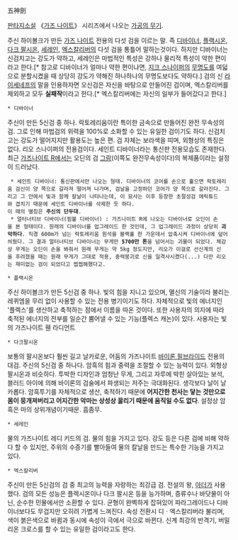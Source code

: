 五神劍

[[판타지소설]] 《[[가즈 나이트]]》 시리즈에서 나오는 [[가공의 무기]].

주신 하이볼크가 만든 [[가즈 나이트]] 전용의 다섯 검을 이르는 말. 즉 [[디바이너]], [[플랙시온]], [[다크 팔시온]], [[세레인]], [[엑스칼리버]]의 다섯 검을 통틀어 말하는것이다. 하지만 디바이너는 신검치고는 강도가 약하고, 세레인은 마법적인 특성은 강하나 물리적 특성이 약한 편이라고 한다.[* 참고로 디바이너가 얼마나 약한 편이냐면, [[지크 스나이퍼]]의 [[무명도]]를 여덟으로 분할시켰을 때 상당히 강도가 약해진 하나하나의 무명도보다도 약하다.] 검의 신 [[라이세네프]]의 말을 인용하자면 오신검은 자신을 바탕으로 만들어진 검이며, 엑스칼리버를 제외하고 모두 '''실패작'''이라고 한다.[* 엑스칼리버에는 자신의 일부가 들어갔다고 한다.]

 * 디바이너
주신이 만든 5신검 중 하나. 락토레리움이란 특이한 금속으로 만들어진 완전 무속성의 검. 그로 인해 마법검의 위력을 100%로 소화할 수 있는 유일한 검이기도 하다. 신검치고는 강도가 떨어지지만 활용도는 높은 편. 검 자체는 보라색을 띠며, 외형상의 특징은 없다. 리오 스나이퍼의 전용검이다. 세인트 디바이너라는 통신판 전용모습도 존재한다. 최근 [[가즈나이트 R]]에서는 오딘의 검 [[그람]](이쪽도 완전무속성이다)의 복제품이라는 설정이 드러났다.
  * 세인트 디바이너: 통신판에서만 나오는 형태. 디바이너의 코어를 손으로 훑으면 락토레리움 검신이 양 쪽으로 갈라져 떨어져 나가며, 검날을 고정하던 코어가 양 쪽으로 갈라진다. 그리고 그 안에서 빛과 함께 칼날이 나타나는데, 이 묘사는 이후 등장한 초절성검 에릭튜드와 겹치기 때문에 세인트 디바이너를 삭제한 듯 하다.
 이 때의 별칭은 '''주신의 단두대'''.
  * 얼터너티브 디바이너(핌불 디바이너) : 가즈나이트 R에 나오는 디바이너로 오딘이 손을 본 형태이다. 원래의 디바이너를 업그레이드 한 것인데, 그 업그레이드 과정이 상당히 '''괴악하다'''. 직경 600m가 넘는 락토레리움 원석을 블랙홀 한 가운데서 압축시켜 디바이너에 덮어씌웠다. 그 결과 얼터너티브 디바이너는 무게만 '''5700만 톤'''을 넘어서는 괴물이 되었다. 체감상 무게는 오딘이 손을 봐줘서 원래 무게는 약 5kg 정도지만, 리오가 이걸로 선신계의 신을 후려쳤을 때는 원래 무게가 그대로 적용, 중력붕괴로 신을 일격사시켰다(...) 다만 리오는 재미없는 검이 되었다고 찝찝해했다고.

 * 플랙시온
주신 하이볼크가 만든 5신검 중 하나. 빛의 힘을 지니고 있으며, 멸신의 기술이라 불리는 레퀴엠을 무리 없이 사용할 수 있는 전용 병기이기도 하다. 자체적으로 빛의 에너지인 '플렉스'를 생산하고 축적하는 점에서 이름을 따온 것이다. 또한 사용자의 의지에 따라 축적된 에너지의 전부를 일순간 뿜어낼 수 있는 기능(플렉스 캐논)이 있다. 사용자는 빛의 가즈나이트 휀 라디언트

 * 다크팔시온
보통의 팔시온보다 훨씬 길고 날카로운, 어둠의 가즈나이트 [[바이론 필브라이드]] 전용의 대검. 주신의 5신검 중 하나다. 암흑의 힘과 중력을 조절할 수 있는 능력이 있다. 외형상 팔시온과 비슷하다. 투박한 디자인과 엄청난 무게, 그리고 자루에 박힌 살아있는 보석, 블러드 아이에 의해 바이론의 검술에서 파생되는 저주는 극대화된다. 생각보다 날이 날카롭다. 암흑투기를 자체적으로 생산, 축적하기 때문에 '''어지간한 천사는 닿는 것만으로 몸이 뭉개져버리고 어지간한 악마는 상성상 꿇리기 때문에 움직일 수도 없다'''. 설정상 암흑은 마의 상위개념이기때문. 흠좀무.

 * 세레인
물의 가즈나이트 레디 키드의 검. 물의 힘을 가지고 있다. 강도 등은 다른 검에 비해 약하다 할 수 있지만, 주위의 수증기를 빨아들여 물의 칼날을 만드는 특수한 기능을 가지고 있다.

 * 엑스칼리버
주신이 만든 5신검의 검 중 최고의 능력을 자랑하는 최강급 검. 전설의 왕, [[아더]]가 사용했다. 검의 모든 성능은 플렉시온이나 다크 팔시온 등을 능가하며, 증류수나 바닷물이 아닌, 순수한 민물에서만 소환할 수 있다. 균형이 완벽하게 잡혀있어 파라그레이드나 디바이너보다도 무겁지만 오히려 가볍게 느껴진다. 속성 전환시 디ㆍ엑스칼리버라 불리며, 색이 붉은색으로 바뀜과 동시에 속성이 극에서 극으로 바뀐다.
신계 최강의 반격기, 버밀리온 크로스를 할 수 있는 유일한 검이라고도 한다.
